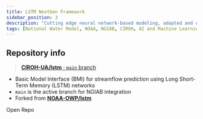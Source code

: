 ```yaml
---
title: LSTM NextGen Framework
sidebar_position: 3
description: "Cutting edge neural network-based modeling, adapted and optimized for the BMI standard."
tags: [National Water Model, NOAA, NGIAB, CIROH, AI and Machine Learning]
---
```




## Repository info

> [**CIROH-UA/lstm** · `main` branch](https://github.com/CIROH-UA/lstm)

- Basic Model Interface (BMI) for streamflow prediction using Long Short-Term Memory (LSTM) networks
- `main` is the active branch for NGIAB integration
- Forked from [**NOAA-OWP/lstm**](https://github.com/NOAH-OWP/lstm/)

<Link className="button button--primary" to="https://github.com/CIROH-UA/lstm">Open Repo</Link>